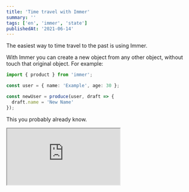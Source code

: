 ```yaml
---
title: 'Time travel with Immer'
summary: ''
tags: ['en', 'immer', 'state']
publishedAt: '2021-06-14'
---
```


The easiest way to time travel to the past is using Immer.

With Immer you can create a new object from any other object, without touch that original object. For example:

```ts
import { product } from 'immer';

const user = { name: 'Example', age: 30 };

const newUser = produce(user, draft => {
  draft.name = 'New Name'
});
```

This you probably already know.

<iframe src="https://codesandbox.io/embed/github/gustavofsantos/react-demo-patches-immer/tree/main/?fontsize=16&hidenavigation=1&theme=light&view=preview"
  style={{width:'100%', height: '500px', border: 0, borderRadius: '4px', overflow: 'hidden'}}
  title="react-demo-patches-immer"
  allow="accelerometer; ambient-light-sensor; camera; encrypted-media; geolocation; gyroscope; hid; microphone; midi; payment; usb; vr; xr-spatial-tracking"
  sandbox="allow-forms allow-modals allow-popups allow-presentation allow-same-origin allow-scripts"
></iframe>